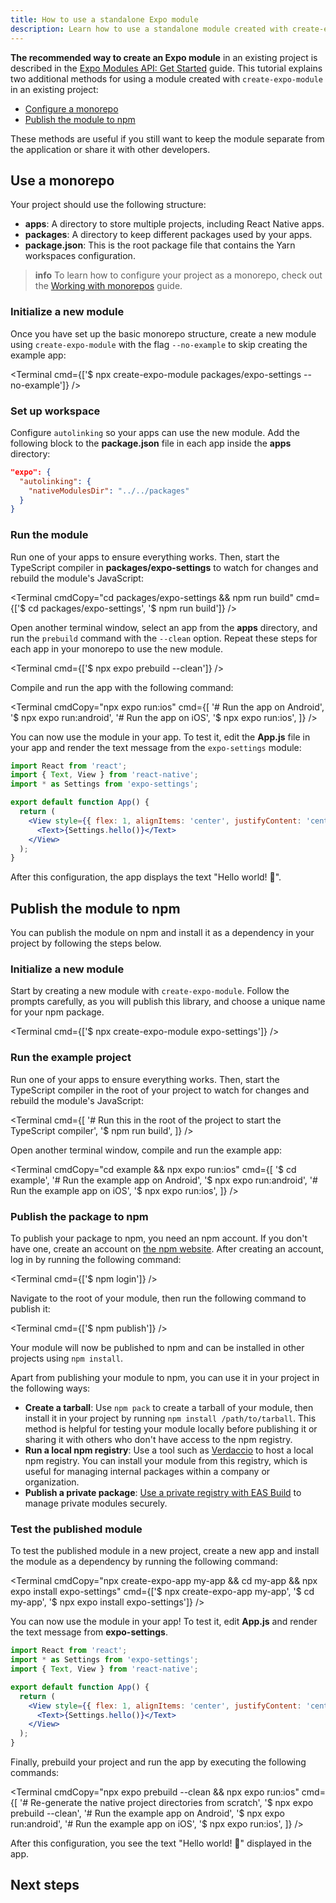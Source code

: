 ```yaml
---
title: How to use a standalone Expo module
description: Learn how to use a standalone module created with create-expo-module in your project by using a monorepo or publishing the package to npm.
---
```




**The recommended way to create an Expo module** in an existing project is described in the [Expo Modules API: Get Started](/modules/get-started/) guide. This tutorial explains two additional methods for using a module created with `create-expo-module` in an existing project:

- [Configure a monorepo](#use-a-monorepo)
- [Publish the module to npm](#publish-the-module-to-npm)

These methods are useful if you still want to keep the module separate from the application or share it with other developers.

## Use a monorepo

Your project should use the following structure:

- **apps**: A directory to store multiple projects, including React Native apps.
- **packages**: A directory to keep different packages used by your apps.
- **package.json**: This is the root package file that contains the Yarn workspaces configuration.

> **info** To learn how to configure your project as a monorepo, check out the [Working with monorepos](/guides/monorepos/) guide.

<Step label="1">

### Initialize a new module

Once you have set up the basic monorepo structure, create a new module using `create-expo-module` with the flag `--no-example` to skip creating the example app:

<Terminal cmd={['$ npx create-expo-module packages/expo-settings --no-example']} />

</Step>

<Step label="2">

### Set up workspace

Configure `autolinking` so your apps can use the new module. Add the following block to the **package.json** file in each app inside the **apps** directory:

```json package.json
"expo": {
  "autolinking": {
    "nativeModulesDir": "../../packages"
  }
}
```

</Step>

<Step label="3">

### Run the module

Run one of your apps to ensure everything works. Then, start the TypeScript compiler in **packages/expo-settings** to watch for changes and rebuild the module's JavaScript:

<Terminal
  cmdCopy="cd packages/expo-settings && npm run build"
  cmd={['$ cd packages/expo-settings', '$ npm run build']}
/>

Open another terminal window, select an app from the **apps** directory, and run the `prebuild` command with the `--clean` option. Repeat these steps for each app in your monorepo to use the new module.

<Terminal cmd={['$ npx expo prebuild --clean']} />

Compile and run the app with the following command:

<Terminal
  cmdCopy="npx expo run:ios"
  cmd={[
    '# Run the app on Android',
    '$ npx expo run:android',
    '# Run the app on iOS',
    '$ npx expo run:ios',
  ]}
/>

You can now use the module in your app. To test it, edit the **App.js** file in your app and render the text message from the `expo-settings` module:

```jsx App.js
import React from 'react';
import { Text, View } from 'react-native';
import * as Settings from 'expo-settings';

export default function App() {
  return (
    <View style={{ flex: 1, alignItems: 'center', justifyContent: 'center' }}>
      <Text>{Settings.hello()}</Text>
    </View>
  );
}
```

After this configuration, the app displays the text "Hello world! 👋".

</Step>

## Publish the module to npm

You can publish the module on npm and install it as a dependency in your project by following the steps below.

<Step label="1">

### Initialize a new module

Start by creating a new module with `create-expo-module`. Follow the prompts carefully, as you will publish this library, and choose a unique name for your npm package.

<Terminal cmd={['$ npx create-expo-module expo-settings']} />

</Step>

<Step label="2">

### Run the example project

Run one of your apps to ensure everything works. Then, start the TypeScript compiler in the root of your project to watch for changes and rebuild the module's JavaScript:

<Terminal
  cmd={[
    '# Run this in the root of the project to start the TypeScript compiler',
    '$ npm run build',
  ]}
/>

Open another terminal window, compile and run the example app:

<Terminal
  cmdCopy="cd example && npx expo run:ios"
  cmd={[
    '$ cd example',
    '# Run the example app on Android',
    '$ npx expo run:android',
    '# Run the example app on iOS',
    '$ npx expo run:ios',
  ]}
/>

</Step>

<Step label="3">

### Publish the package to npm

To publish your package to npm, you need an npm account. If you don't have one, create an account on [the npm website](https://www.npmjs.com/signup). After creating an account, log in by running the following command:

<Terminal cmd={['$ npm login']} />

Navigate to the root of your module, then run the following command to publish it:

<Terminal cmd={['$ npm publish']} />

Your module will now be published to npm and can be installed in other projects using `npm install`.

Apart from publishing your module to npm, you can use it in your project in the following ways:

- **Create a tarball**: Use `npm pack` to create a tarball of your module, then install it in your project by running `npm install /path/to/tarball`. This method is helpful for testing your module locally before publishing it or sharing it with others who don't have access to the npm registry.
- **Run a local npm registry**: Use a tool such as [Verdaccio](https://verdaccio.org/) to host a local npm registry. You can install your module from this registry, which is useful for managing internal packages within a company or organization.
- **Publish a private package**: [Use a private registry with EAS Build](/build-reference/private-npm-packages/) to manage private modules securely.

</Step>

<Step label="4">

### Test the published module

To test the published module in a new project, create a new app and install the module as a dependency by running the following command:

<Terminal
  cmdCopy="npx create-expo-app my-app && cd my-app && npx expo install expo-settings"
  cmd={['$ npx create-expo-app my-app', '$ cd my-app', '$ npx expo install expo-settings']}
/>

You can now use the module in your app! To test it, edit **App.js** and render the text message from **expo-settings**.

```jsx App.js
import React from 'react';
import * as Settings from 'expo-settings';
import { Text, View } from 'react-native';

export default function App() {
  return (
    <View style={{ flex: 1, alignItems: 'center', justifyContent: 'center' }}>
      <Text>{Settings.hello()}</Text>
    </View>
  );
}
```

Finally, prebuild your project and run the app by executing the following commands:

<Terminal
  cmdCopy="npx expo prebuild --clean && npx expo run:ios"
  cmd={[
    '# Re-generate the native project directories from scratch',
    '$ npx expo prebuild --clean',
    '# Run the example app on Android',
    '$ npx expo run:android',
    '# Run the example app on iOS',
    '$ npx expo run:ios',
  ]}
/>

After this configuration, you see the text "Hello world! 👋" displayed in the app.

</Step>

## Next steps

<BoxLink
  title="Wrap third-party native libraries"
  description="Learn how to wrap third-party native libraries in an Expo module."
  href="/modules/third-party-library/"
  Icon={Grid01Icon}
/>

<BoxLink
  title="Tutorial: Creating a native module"
  description="A tutorial on creating a native module that persists settings with Expo Modules API."
  href="/modules/native-module-tutorial/"
  Icon={Grid01Icon}
/>
